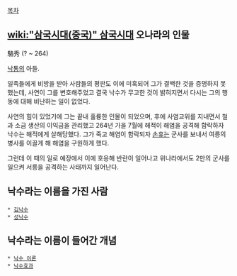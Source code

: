 [[목차]]
== [[wiki:"삼국시대(중국)" 삼국시대]] 오나라의 인물 ==
駱秀
(? ~ 264)

[[낙통]]의 아들.

일족들에게 비방을 받아 사람들의 평판도 이에 미혹되어 그가 결백한 것을 증명하지 못했는데, 사연이 그를 변호해주었고 결국 낙수가 무고한 것이 밝혀지면서 다시는 그의 행동에 대해 비난하는 일이 없었다.

사연의 힘이 있었기에 그는 끝내 훌륭한 인물이 되었으며, 후에 사염교위를 지내면서 철과 소금 생산의 이익금을 관리했고 264년 가을 7월에 해적이 해염을 공격해 함락하자 낙수는 해적에게 살해당했다. 그가 죽고 해염이 함락되자 [[손휴]]는 군사를 보내서 여릉의 병사를 이끌게 해 해염을 구원하게 했다.

그런데 이 때의 일로 예장에서 이에 호응해 반란이 일어나고 위나라에서도 2만의 군사를 일으켜 서릉을 공격하는 사태까지 일어난다.

== 낙수라는 이름을 가진 사람 ==
 * [[김낙수]]
 * [[성낙수]]

== 낙수라는 이름이 들어간 개념 ==
 * [[낙수 이론]]
 * [[낙수효과]]
